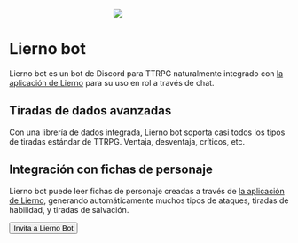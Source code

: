 <img src="https://camo.githubusercontent.com/e3eece0d28484ce709e2cc3807cef0e12cbc59c42fc3fb2e0d84959c08d8cdd6/68747470733a2f2f726f636b6574736561742d63646e2e73332d73612d656173742d312e616d617a6f6e6177732e636f6d2f7468656d652d646f63732e737667"
style="max-width:8rem;margin: 0 auto;display:block"/>

# Lierno bot
Lierno bot es un bot de Discord para TTRPG naturalmente integrado con [la aplicación de Lierno](https://lierno.netlify.app/) para su uso en rol a través de chat.

## Tiradas de dados avanzadas
Con una librería de dados integrada, Lierno bot soporta casi todos los tipos de tiradas estándar de TTRPG. Ventaja, desventaja, críticos, etc.

## Integración con fichas de personaje
Lierno bot puede leer fichas de personaje creadas a través de [la aplicación de Lierno](https://lierno.netlify.app/), generando automáticamente muchos tipos de ataques, tiradas de habilidad, y tiradas de salvación.

<a target="_blank" href="https://discord.com/api/oauth2/authorize?client_id=764581173115879425&permissions=8&scope=bot">
<button>
Invita a Lierno Bot
</button>
</a>


